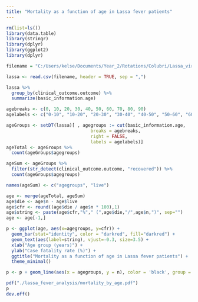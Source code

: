 ---
title: "Mortality as a function of age in Lassa fever patients"
---

```{r}
rm(list=ls())
library(data.table)
library(stringr)
library(dplyr)
library(ggplot2)
library(dplyr)
```


```{r}
filename = "C:/Users/kelse/Documents/Year_2/Rotations/Colubri/Lassa_virus/practice_data/commcare-randomized-data-2018-2020.csv"

lassa <- read.csv(filename, header = TRUE, sep = ",")
```

```{r}
lassa %>%
  group_by(clinical_outcome.outcome) %>%
  summarize(basic_information.age)

agebreaks <- c(0, 10, 20, 30, 40, 50, 60, 70, 80, 90)
agelabels <- c("0-10", "10-20", "20-30", "30-40", "40-50", "50-60", "60-70", "70-80", "80-90")

ageGroups <- setDT(lassa)[ , agegroups := cut(basic_information.age, 
                                breaks = agebreaks, 
                                right = FALSE, 
                                labels = agelabels)]
ageTotal <- ageGroups %>%
  count(ageGroups$agegroups)

ageSum <- ageGroups %>%
  filter(str_detect(clinical_outcome.outcome, "recovered")) %>%
  count(ageGroups$agegroups)

names(ageSum) <- c("agegroups", "live")

age <- merge(ageTotal, ageSum)
age$die <- age$n - age$live
age$cfr <- round((age$die / age$n * 100),1)
age$string <- paste(age$cfr,"%"," (",age$die,"/",age$n,")", sep="")
age <- age[-1,]
```

```{r}
p <- ggplot(age, aes(x=agegroups, y=cfr)) +
  geom_bar(stat="identity", color = "darkred", fill="darkred") +
  geom_text(aes(label=string), vjust=-0.3, size=3.5) +
  xlab("Age group (years)") + 
  ylab("Case fatality rate (%)") +
  ggtitle("Mortality as a function of age in Lassa fever patients") +
  theme_minimal()

p <- p + geom_line(aes(x = agegroups, y = n), color = 'black', group = 1) 

pdf("./lassa_fever_analysis/mortality_by_age.pdf")
p
dev.off()
```


